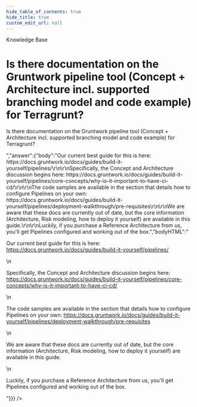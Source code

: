 ```yaml
---
hide_table_of_contents: true
hide_title: true
custom_edit_url: null
---
```



<CenterLayout>
<span class="title">Knowledge Base</span>
<h1>Is there documentation on the Gruntwork pipeline tool (Concept + Architecture incl. supported branching model and code example) for Terragrunt?</h1>
<GitHub json={{"id":"D_kwDOF8slf84AOn7D","number":149,"author":{"login":"marijakstrazdas"},"title":"Is there documentation on the Gruntwork pipeline tool (Concept + Architecture incl. supported branching model and code example) for Terragrunt?","body":"Is there documentation on the Gruntwork pipeline tool (Concept + Architecture incl. supported branching model and code example) for Terragrunt?","bodyHTML":"<p dir=\"auto\">Is there documentation on the Gruntwork pipeline tool (Concept + Architecture incl. supported branching model and code example) for Terragrunt?</p>","answer":{"body":"Our current best guide for this is here: https://docs.gruntwork.io/docs/guides/build-it-yourself/pipelines/\r\n\r\nSpecifically, the Concept and Architecture discussion begins here: https://docs.gruntwork.io/docs/guides/build-it-yourself/pipelines/core-concepts/why-is-it-important-to-have-ci-cd/\r\n\r\nThe code samples are available in the section that details how to configure Pipelines on your own: https://docs.gruntwork.io/docs/guides/build-it-yourself/pipelines/deployment-walkthrough/pre-requisites\r\n\r\nWe are aware that these docs are currently out of date, but the core information (Architecture, Risk modeling, how to deploy it yourself) are available in this guide.\r\n\r\nLuckily, if you purchase a Reference Architecture from us, you'll get Pipelines configured and working out of the box.","bodyHTML":"<p dir=\"auto\">Our current best guide for this is here: <a href=\"https://docs.gruntwork.io/docs/guides/build-it-yourself/pipelines/\" rel=\"nofollow\">https://docs.gruntwork.io/docs/guides/build-it-yourself/pipelines/</a></p>\n<p dir=\"auto\">Specifically, the Concept and Architecture discussion begins here: <a href=\"https://docs.gruntwork.io/docs/guides/build-it-yourself/pipelines/core-concepts/why-is-it-important-to-have-ci-cd/\" rel=\"nofollow\">https://docs.gruntwork.io/docs/guides/build-it-yourself/pipelines/core-concepts/why-is-it-important-to-have-ci-cd/</a></p>\n<p dir=\"auto\">The code samples are available in the section that details how to configure Pipelines on your own: <a href=\"https://docs.gruntwork.io/docs/guides/build-it-yourself/pipelines/deployment-walkthrough/pre-requisites\" rel=\"nofollow\">https://docs.gruntwork.io/docs/guides/build-it-yourself/pipelines/deployment-walkthrough/pre-requisites</a></p>\n<p dir=\"auto\">We are aware that these docs are currently out of date, but the core information (Architecture, Risk modeling, how to deploy it yourself) are available in this guide.</p>\n<p dir=\"auto\">Luckily, if you purchase a Reference Architecture from us, you'll get Pipelines configured and working out of the box.</p>"}}} />

</CenterLayout>
  

<!-- ##DOCS-SOURCER-START
{
  "sourcePlugin": "github-discussions",
  "hash": "10ffc14d23451403558436eb3b370a03"
}
##DOCS-SOURCER-END -->
